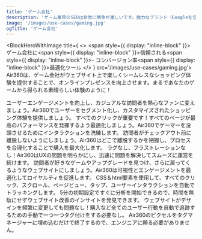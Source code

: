 ```yaml
---
title: 'ゲーム会社'
description: 'ゲーム業界のSEOは非常に競争が激しいです。強力なブランド（Googleを含む）が検索結果を支配しており、非効率性の余地はほとんどありません。'
image: '/images/use-cases/gaming.jpg'
ogTitle: 'ゲーム会社'
---
```


<BlockHeroWithImage title={
    <>
      <span style={{ display: "inline-block" }}>ゲーム会社に</span><span style={{ display: "inline-block" }}>信頼される</span><span style={{ display: "inline-block" }}>- コンバージョン率</span><span style={{ display: "inline-block" }}>最適化ツール</span>
    </>
  } src='/images/use-cases/gaming.jpg'>
  Air360は、ゲーム会社がウェブサイト上で楽しくシームレスなショッピング体験を提供することで、オンラインプレゼンスを向上させます。まるであなたのゲームから得られる素晴らしい体験のように！
</BlockHeroWithImage>

<SlideFeature title='Air360でゲーム会社の成長を加速'>
  <Slide title='コンバージョンにつながる体験を' src='/images/use-cases/slides/slide1.webp' shadow={false}>
    ユーザーエンゲージメントを向上し、カジュアルな訪問者を熱心なファンに変えましょう。Air360でユーザーをセグメント化し、カスタマイズされたショッピング体験を提供しましょう。
  </Slide>
  <Slide title='各ページの最高のバージョンを' src='/images/use-cases/slides/slide2.webp' shadow={false}>
    すべてのクリックが重要です！すべてのページが最高のパフォーマンスを発揮するよう最適化しましょう。Air360でゲーマーを没頭させるためにインタラクションを洗練します。
  </Slide>
  <Slide title='購入体験をシンプルに' src='/images/use-cases/slides/slide3.webp' shadow={false}>
    訪問者がチェックアウト前に離脱しないようにしましょう。Air360はどこで離脱するかを把握し、プロセスを合理化することで購入を最大化します。
  </Slide>
  <Slide title='サイトをスムーズに運営' src='/images/use-cases/slides/slide4.webp' shadow={false}>
    ラグなし、フラストレーションなし！Air360はUXの問題を明らかにし、迅速に問題を解決してスムーズに運営を続けます。
  </Slide>
  <Slide title='お客様の幸せを第一に' src='/images/use-cases/slides/slide5.webp' shadow={false}>
    訪問者が好きなゲームやアップグレードを見つけ、さらに戻ってくるようなウェブサイトにしましょう。Air360は可視性とエンゲージメントを最適化してロイヤルティを促進します。
  </Slide>
</SlideFeature>

<GalleryBlocks title='Air360の強み'>
  <Block title='自動トラッキング' icon='robot-astromech' color='orange'>
    CSS＆html要素を使用して、すべてのクリック、スクロール、ページビュー、タップ、ユーザーインタラクションを自動でトラッキングします。
  </Block>
  <Block title='すぐに分析を開始' icon='bolt' color='purple'>
    5分の初期設定ですぐに分析を開始できるので、時間を無駄にせずウェブサイト改善のインサイトを発見できます。
  </Block>
  <Block title='タグ不要' icon='tag' color='orange'>
    ウェブサイトがデザインを頻繁に変更しても問題なし！購入など全てのユーザー行動を自動で追跡するための手動で一つ一つタグ付けをする必要なし。
  </Block>
  <Block title='ノーコード' icon='code' color='purple'>
    Air360のピクセルをタグマネージャーに埋め込むだけで終了するので、エンジニアに頼る必要がありません。
  </Block>
</GalleryBlocks>

<BlockSection lp>
  <LaundryList lang="ja" items={['コンバージョンにつながる体験を', '各ページの最高のバージョンを', '購入体験をシンプルに', 'サイトをスムーズに運営', 'お客様の幸せを第一に']} />
</BlockSection>

<BlockFeature title='最高のユーザー体験を作るために必要なすべて'>
  <Feature name='自動トラッキング' icon='robot-astromech' />
  <Feature name='カスタムデータ収集' icon='database' />
  <Feature name='コード不要のエラー検出' icon='message-exclamation' />
  <Feature name='高度なセグメント' icon='square-kanban' />
  <Feature name='ファネル分析' icon='filter-circle-dollar' />
  <Feature name='ユーザージャーニー' icon='cart-shopping' />
  <Feature name='オンページ分析' icon='user-magnifying-glass' />
  <Feature name='セッションリプレイ' icon='clapperboard-play' />
</BlockFeature>

<BlockSection className='mb-15'>
  <IncreaseConversionWrapper />
</BlockSection>
